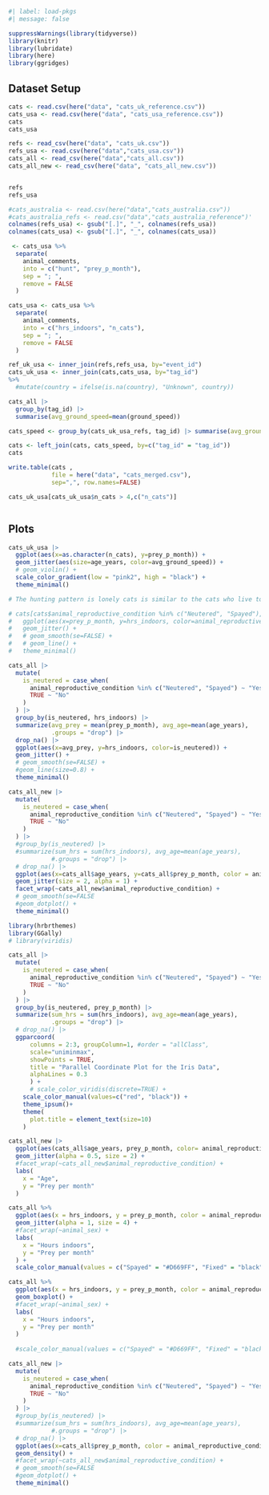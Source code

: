 ```r
#| label: load-pkgs
#| message: false

suppressWarnings(library(tidyverse))
library(knitr)
library(lubridate)
library(here)
library(ggridges)
```

## Dataset Setup

```r

cats <- read.csv(here("data", "cats_uk_reference.csv"))
cats_usa <- read.csv(here("data", "cats_usa_reference.csv"))
cats
cats_usa
```

```r
refs <- read_csv(here("data", "cats_uk.csv"))
refs_usa <- read.csv(here("data","cats_usa.csv"))
cats_all <- read_csv(here("data","cats_all.csv"))
cats_all_new <- read_csv(here("data", "cats_all_new.csv"))


refs
refs_usa
```

```r

#cats_australia <- read.csv(here("data","cats_australia.csv"))
#cats_australia_refs <- read.csv("data","cats_australia_reference")'
colnames(refs_usa) <- gsub("[.]", "_", colnames(refs_usa))
colnames(cats_usa) <- gsub("[.]", "_", colnames(cats_usa))

 <- cats_usa %>%
  separate(
    animal_comments,
    into = c("hunt", "prey_p_month"),
    sep = "; ",
    remove = FALSE
  )

cats_usa <- cats_usa %>%
  separate(
    animal_comments,
    into = c("hrs_indoors", "n_cats"),
    sep = "; ",
    remove = FALSE
  )

ref_uk_usa <- inner_join(refs,refs_usa, by="event_id")
cats_uk_usa <- inner_join(cats,cats_usa, by="tag_id")
%>% 
  #mutate(country = ifelse(is.na(country), "Unknown", country))
```

```r

cats_all |>
  group_by(tag_id) |>
  summarise(avg_ground_speed=mean(ground_speed))
```

```r

cats_speed <- group_by(cats_uk_usa_refs, tag_id) |> summarise(avg_ground_speed = mean(ground_speed.x))
```

```r

cats <- left_join(cats, cats_speed, by=c("tag_id" = "tag_id"))
cats
```

```r
write.table(cats , 
            file = here("data", "cats_merged.csv"), 
            sep=",", row.names=FALSE)
```

```r

cats_uk_usa[cats_uk_usa$n_cats > 4,c("n_cats")]
```

```r

```

## Plots

```r

cats_uk_usa |>
  ggplot(aes(x=as.character(n_cats), y=prey_p_month)) +
  geom_jitter(aes(size=age_years, color=avg_ground_speed)) +
  # geom_violin() +
  scale_color_gradient(low = "pink2", high = "black") +
  theme_minimal()

# The hunting pattern is lonely cats is similar to the cats who live together. only difference being, the cats who are lonely only became better as they aged, but the cats who live together, started hunting more as they were young, and stopped as they got older
```

```r


# cats[cats$animal_reproductive_condition %in% c("Neutered", "Spayed"),] |>
#   ggplot(aes(x=prey_p_month, y=hrs_indoors, color=animal_reproductive_condition)) +
#   geom_jitter() +
#   # geom_smooth(se=FALSE) +
#   # geom_line() +
#   theme_minimal()

cats_all |>
  mutate(
    is_neutered = case_when(
      animal_reproductive_condition %in% c("Neutered", "Spayed") ~ "Yes",
      TRUE ~ "No"
    )
  ) |>
  group_by(is_neutered, hrs_indoors) |>
  summarize(avg_prey = mean(prey_p_month), avg_age=mean(age_years), 
            .groups = "drop") |>
  drop_na() |>
  ggplot(aes(x=avg_prey, y=hrs_indoors, color=is_neutered)) +
  geom_jitter() +
  # geom_smooth(se=FALSE) +
  #geom_line(size=0.8) +
  theme_minimal()
```

```r


cats_all_new |>
  mutate(
    is_neutered = case_when(
      animal_reproductive_condition %in% c("Neutered", "Spayed") ~ "Yes",
      TRUE ~ "No"
    )
  ) |>
  #group_by(is_neutered) |>
  #summarize(sum_hrs = sum(hrs_indoors), avg_age=mean(age_years), 
            #.groups = "drop") |>
  # drop_na() |>
  ggplot(aes(x=cats_all$age_years, y=cats_all$prey_p_month, color = animal_reproductive_condition)) +
  geom_jitter(size = 2, alpha = 1) +
  facet_wrap(~cats_all_new$animal_reproductive_condition) +
  # geom_smooth(se=FALSE
  #geom_dotplot() +
  theme_minimal()
```

```r

library(hrbrthemes)
library(GGally)
# library(viridis) 

cats_all |>
  mutate(
    is_neutered = case_when(
      animal_reproductive_condition %in% c("Neutered", "Spayed") ~ "Yes",
      TRUE ~ "No"
    )
  ) |>
  group_by(is_neutered, prey_p_month) |>
  summarize(sum_hrs = sum(hrs_indoors), avg_age=mean(age_years),
            .groups = "drop") |>
  # drop_na() |>
  ggparcoord(
      columns = 2:3, groupColumn=1, #order = "allClass",
      scale="uniminmax",
      showPoints = TRUE, 
      title = "Parallel Coordinate Plot for the Iris Data",
      alphaLines = 0.3
      ) + 
      # scale_color_viridis(discrete=TRUE) +
    scale_color_manual(values=c("red", "black")) +
    theme_ipsum()+
    theme(
      plot.title = element_text(size=10)
    )
```

```r

cats_all_new |>
  ggplot(aes(cats_all$age_years, prey_p_month, color= animal_reproductive_condition)) +
  geom_jitter(alpha = 0.5, size = 2) +
  #facet_wrap(~cats_all_new$animal_reproductive_condition) +
  labs(
    x = "Age",
    y = "Prey per month"
  )
```

```r

cats_all %>%
  ggplot(aes(x = hrs_indoors, y = prey_p_month, color = animal_reproductive_condition)) +
  geom_jitter(alpha = 1, size = 4) +
  #facet_wrap(~animal_sex) +
  labs(
    x = "Hours indoors",
    y = "Prey per month"
  ) +
  scale_color_manual(values = c("Spayed" = "#D669FF", "Fixed" = "black", "Neutered" = "#58A6F0", "Not fixed" = "#4BAF0B" ))  # Adjust colors as needed
```

```r

cats_all %>%
  ggplot(aes(x = hrs_indoors, y = prey_p_month, color = animal_reproductive_condition)) +
  geom_boxplot() +
  #facet_wrap(~animal_sex) +
  labs(
    x = "Hours indoors",
    y = "Prey per month"
  )
  
  #scale_color_manual(values = c("Spayed" = "#D669FF", "Fixed" = "black", "Neutered" = "#58A6F0", "Not fixed" = "#4BAF0B" ))  
```

```r

cats_all_new |>
  mutate(
    is_neutered = case_when(
      animal_reproductive_condition %in% c("Neutered", "Spayed") ~ "Yes",
      TRUE ~ "No"
    )
  ) |>
  #group_by(is_neutered) |>
  #summarize(sum_hrs = sum(hrs_indoors), avg_age=mean(age_years), 
            #.groups = "drop") |>
  # drop_na() |>
  ggplot(aes(x=cats_all$prey_p_month, color = animal_reproductive_condition)) +
  geom_density() +
  #facet_wrap(~cats_all_new$animal_reproductive_condition) +
  # geom_smooth(se=FALSE
  #geom_dotplot() +
  theme_minimal()
```

\
\
\
\
